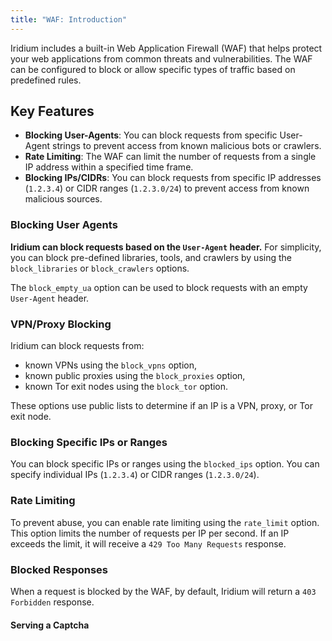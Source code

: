 ```yaml
---
title: "WAF: Introduction"
---
```



Iridium includes a built-in Web Application Firewall (WAF) that helps protect your web applications from common threats and vulnerabilities. The WAF can be configured to block or allow specific types of traffic based on predefined rules.

## Key Features

- **Blocking User-Agents**: You can block requests from specific User-Agent strings to prevent access from known malicious bots or crawlers.
- **Rate Limiting**: The WAF can limit the number of requests from a single IP address within a specified time frame.
- **Blocking IPs/CIDRs**: You can block requests from specific IP addresses (`1.2.3.4`) or CIDR ranges (`1.2.3.0/24`) to prevent access from known malicious sources.


### Blocking User Agents

**Iridium can block requests based on the `User-Agent` header.** For simplicity, you can block pre-defined libraries, tools, and crawlers by using the `block_libraries` or `block_crawlers` options.

The `block_empty_ua` option can be used to block requests with an empty `User-Agent` header.

### VPN/Proxy Blocking

Iridium can block requests from:
- known VPNs using the `block_vpns` option,
- known public proxies using the `block_proxies` option,
- known Tor exit nodes using the `block_tor` option.

These options use public lists to determine if an IP is a VPN, proxy, or Tor exit node.

### Blocking Specific IPs or Ranges

You can block specific IPs or ranges using the `blocked_ips` option. You can specify individual IPs (`1.2.3.4`) or CIDR ranges (`1.2.3.0/24`).

### Rate Limiting

To prevent abuse, you can enable rate limiting using the `rate_limit` option. This option limits the number of requests per IP per second. If an IP exceeds the limit, it will receive a `429 Too Many Requests` response.

### Blocked Responses

When a request is blocked by the WAF, by default, Iridium will return a `403 Forbidden` response.

#### Serving a Captcha

<LinkCard
  href="/waf/captcha/" title="Captcha Protection"
  description="Learn how to serve a captcha page for blocked requests instead of a 403 response."
/>
